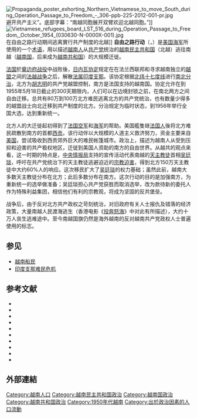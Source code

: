 {{multiple issues|
{{expand|time=2015-03-09T23:03:54+00:00}}
{{no footnotes|time=2015-03-09T23:03:54+00:00}}
{{refimprove|time=2015-03-09T23:03:54+00:00}}
}}
[[Image:Propaganda_poster_exhorting_Northern_Vietnamese_to_move_South_during_Operation_Passage_to_Freedom_-_306-ppb-225-2012-001-pr.jpg|thumb]]避开共产主义”。底部字幕：“南越同胞展开双臂欢迎北越同胞。”]]
[[File:Vietnamese_refugees_board_LST_516_during_Operation_Passage_to_Freedom,_October_1954_(030630-N-0000X-001).jpg|thumb]]在自由之路行动期间逃离實行共产制度的北越]]
'''自由之路行动'''（{{lang-en|Operation Passage to Freedom}}，{{vie|qn = Chiến dịch Con đường đến Tự do|hn = 戰役昆塘𦤾自由}}）是[[美国海军|美国海军]]所使用的一个[[术语|术语]]，用以描述[[越南人|越南人]]从[[越南共產黨|共产党]]统治的[[越南民主共和国|越南民主共和国]]（北越）逃往南越（[[越南国|越南国]]，后来成为[[越南共和国|越南共和国]]）的大规模迁徙。

[[法国|法国]]於[[奠边府战役|奠边府战役]]中战败後，[[日內瓦會議_(1954年)|日内瓦协定]]规定在在法兰西联邦和寻求越南独立的[[越盟|越盟]]之间的[[法越战争|法越战争]]之后，解散[[法属印度支那|法属印度支那]]。该协定根据[[北緯17度線|北纬十七度线]]进行[[南北分治|南北分治]]，北方为[[胡志明|胡志明]]的共产党越盟控制，南方是法国支持的越南国。协定允许在到1955年5月18日截止的300天期限内，人们可以在边境封锁之前，在南北两方之间自由迁移。总共有80万到100万北方难民逃离北方的共产党统治，也有数量少得多的越盟战士向北迁移到共产制度的北方。分治规定为临时状态，到1956年举行全国大选，达到重新统一。

北方人的大迁徙起初得到了[[法国空军|法国空军]]和[[法國海軍|海军]]的帮助。美国艦隻继[[法国人|法国人]]後将北方难民疏散到南方的首都[[胡志明市|西贡]]。该行动伴以大规模的人道主义救济努力，资金主要来自[[美国|美国]]，尝试吸收到西贡郊外巨大的难民帐篷城市。政治上，描述为越南人从受到压抑和迫害的共产极权地区，迁徙到美国人资助的南方的自由世界。从越共的观点来看，这一时期的特点是，[[中央情报局|中央情报局]]支持的宣传活动代表南越的[[中国天主教|天主教徒]]首相[[吴廷琰|吴廷琰]]，呼吁在共产党统治下的天主教徒逃避迫近的[[宗教迫害|宗教迫害]]，得到北方150万天主教徒中大约60%人的响应。这次移民扩大了[[吴廷琰|吴廷琰]]的权力基础；虽然此前，越南大多数天主教徒分布在北方；此后多数分布在南方。这次行动的目的是加强南方，为重新统一的选举做准备；吴廷琰担心共产党获胜而取消选举，改为款待新的委托人作为特殊利益集团，相信他们有利的宗教观，将成为坚固的反共堡垒。

战争后，由于反对北方共产政权之苛刻统治，对旧政府有关人士报仇及错落的经济政策，大量南越人民渡海逃生（香港电影《[[投奔怒海|投奔怒海]]》中对此有所描述），大约十万人丧生逃难途中。至今南越国旗仍然是海外越南的反对越南共产党政权人士普遍使用的标志。

==参见==
*[[越南船民|越南船民]]
*[[印度支那难民危机|印度支那难民危机]]

== 参考文献 ==
{{refbegin|2}}
*{{cite book| first=Ronald B. |last=Frankum Jr.| year=2007| title= 	Operation Passage to Freedom: The U.S. Navy in Vietnam, 1954–1955|publisher=Texas Tech University Press| isbn=978-0-89672-608-6}}
* {{cite book |title=Operation Passage to Freedom: The United States Navy in Vietnam, 1954–55 |last=Frankum |first=Ronald |year=2007 |publisher=Texas Tech University Press |location=Lubbock, Texas |isbn=978-0-89672-608-6 |url= }}
* {{cite journal |last= Hansen |first= Peter |date= 2009 |title= Bắc Di Cư: Catholic Refugees from the North of Vietnam, and Their Role in the Southern Republic, 1954–1959 |journal = Journal of Vietnamese Studies |volume= 4 |issue= 3 |pages= 173–211 |publisher= University of California Press |location = Berkeley, California |doi= 10.1525/vs.2009.4.3.173}}
* {{cite book |title=America's Miracle Man in Vietnam: Ngo Dinh Diem, Religion, Race, and U.S. Intervention in Southeast Asia, 1950–1957 |url=https://archive.org/details/americasmiraclem0000jaco |author=Jacobs, Seth |publisher=Duke University Press |year=2004 |isbn=0-8223-3440-2 |location=Durham, North Carolina}}
* {{cite book| first=Seth |last=Jacobs| year=2006| title=Cold War Mandarin: Ngo Dinh Diem and the Origins of America's War in Vietnam, 1950–1963| publisher=Rowman & Littlefield| isbn=0-7425-4447-8 |location=Lanham, Maryland}}
* {{cite book| first=Howard |last=Jones| year=2003| title= Death of a Generation: How the Assassinations of Diem and JFK Prolonged the Vietnam War | publisher=[[Oxford_University_Press|Oxford University Press]]| isbn=0-19-505286-2|location=New York}}
* {{cite book| title=Vietnam: A History| url=https://archive.org/details/vietnamhistory0000karn_t5l4| authorlink=Stanley Karnow |first=Stanley |last=Karnow |year=1997 |publisher=Penguin Books |isbn=0-670-84218-4 |location=New York}}
* {{cite book| first=Richard |last=Lindholm| year=1959| title= Viet-nam, The First Five Years: An International Symposium|publisher=Michigan State University Press}}
* {{cite book |title=War and Revolution in Vietnam |last=Ruane |first=Kevin |year=1998 |publisher=Routledge |location=London |isbn=978-1-85728-323-5 |url=https://archive.org/details/warrevolutioninv0000ruan}}
* {{cite journal |last= Tran |first= Thi Lien |date= November 2005 |title= The Catholic Question in North Vietnam: From Polish Sources, 1954–56 |journal= Cold War History |volume= 5 | issue= 4 |pages= 427–449 |publisher= Routledge |location= London |doi= 10.1080/14682740500284747}}
{{refend}}

==外部連結==
{{commons category}}

[[Category:越南人口|Category:越南人口]]
[[Category:越南民主共和国政治|Category:越南民主共和国政治]]
[[Category:越南国政治|Category:越南国政治]]
[[Category:越南共和国政治|Category:越南共和国政治]]
[[Category:1950年代越南|Category:1950年代越南]]
[[Category:出於政治因素的人口流動|Category:出於政治因素的人口流動]]